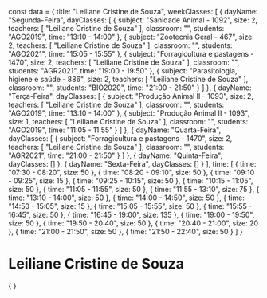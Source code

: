 const data = {
  title: "Leiliane Cristine de Souza",
  weekClasses: [
    {
      dayName: "Segunda-Feira",
      dayClasses: [
        {
          subject: "Sanidade Animal - 1092",
          size: 2,
          teachers: [
            "Leiliane Cristine de Souza"
          ],
          classroom: "",
          students: "AGO2019",
          time: "13:10 - 14:00"
        },
        {
          subject: "Zootecnia Geral - 467",
          size: 2,
          teachers: [
            "Leiliane Cristine de Souza"
          ],
          classroom: "",
          students: "AGO2021",
          time: "15:05 - 15:55"
        },
        {
          subject: "Forragicultura e pastagens - 1470",
          size: 2,
          teachers: [
            "Leiliane Cristine de Souza"
          ],
          classroom: "",
          students: "AGR2021",
          time: "19:00 - 19:50"
        },
        {
          subject: "Parasitologia, higiene e saúde - 886",
          size: 2,
          teachers: [
            "Leiliane Cristine de Souza"
          ],
          classroom: "",
          students: "BIO2020",
          time: "21:00 - 21:50"
        }
      ]
    },
    {
      dayName: "Terça-Feira",
      dayClasses: [
        {
          subject: "Produção Animal II - 1093",
          size: 2,
          teachers: [
            "Leiliane Cristine de Souza"
          ],
          classroom: "",
          students: "AGO2019",
          time: "13:10 - 14:00"
        },
        {
          subject: "Produção Animal II - 1093",
          size: 1,
          teachers: [
            "Leiliane Cristine de Souza"
          ],
          classroom: "",
          students: "AGO2019",
          time: "11:05 - 11:55"
        }
      ]
    },
    {
      dayName: "Quarta-Feira",
      dayClasses: [
        {
          subject: "Forragicultura e pastagens - 1470",
          size: 2,
          teachers: [
            "Leiliane Cristine de Souza"
          ],
          classroom: "",
          students: "AGR2021",
          time: "21:00 - 21:50"
        }
      ]
    },
    {
      dayName: "Quinta-Feira",
      dayClasses: []
    },
    {
      dayName: "Sexta-Feira",
      dayClasses: []
    }
  ],
  time: [
    {
      time: "07:30 - 08:20",
      size: 50
    },
    {
      time: "08:20 - 09:10",
      size: 50
    },
    {
      time: "09:10 - 09:25",
      size: 15
    },
    {
      time: "09:25 - 10:15",
      size: 50
    },
    {
      time: "10:15 - 11:05",
      size: 50
    },
    {
      time: "11:05 - 11:55",
      size: 50
    },
    {
      time: "11:55 - 13:10",
      size: 75
    },
    {
      time: "13:10 - 14:00",
      size: 50
    },
    {
      time: "14:00 - 14:50",
      size: 50
    },
    {
      time: "14:50 - 15:05",
      size: 15
    },
    {
      time: "15:05 - 15:55",
      size: 50
    },
    {
      time: "15:55 - 16:45",
      size: 50
    },
    {
      time: "16:45 - 19:00",
      size: 135
    },
    {
      time: "19:00 - 19:50",
      size: 50
    },
    {
      time: "19:50 - 20:40",
      size: 50
    },
    {
      time: "20:40 - 21:00",
      size: 20
    },
    {
      time: "21:00 - 21:50",
      size: 50
    },
    {
      time: "21:50 - 22:40",
      size: 50
    }
  ]
}

# Leiliane Cristine de Souza

<div>
    {
        <Grid
            title={data.title} 
            weekClasses={data.weekClasses} 
            time={data.time}
        />
    }
</div>